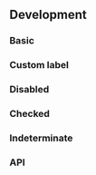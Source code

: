 

## Development

### Basic

<TogglePlayground />

### Custom label

<ToggleCustomLabelPlayground />

### Disabled

<ToggleDisabledPlayground />

### Checked

<ToggleCheckedPlayground />

### Indeterminate

<ToggleIndeterminatePlayground />

### API

<PropsApi />
